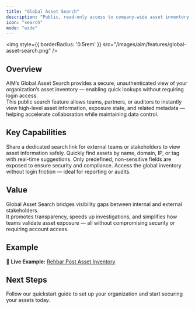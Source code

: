 ```yaml
---
title: "Global Asset Search"
description: "Public, read-only access to company-wide asset inventory for faster collaboration and transparency."
icon: "search"
mode: "wide"
---
```


<img
  style={{ borderRadius: '0.5rem' }}
  src="/images/aim/features/global-asset-search.png"
/>

## Overview

AIM’s Global Asset Search provides a secure, unauthenticated view of your organization’s asset inventory — enabling quick lookups without requiring login access.  
This public search feature allows teams, partners, or auditors to instantly view high-level asset information, exposure state, and related metadata — helping accelerate collaboration while maintaining data control.

## Key Capabilities

<Columns cols={2}>
  <Card title="Public Read-Only Access" icon="globe">
    Share a dedicated search link for external teams or stakeholders to view asset information safely.
  </Card>
  <Card title="Instant Search Experience" icon="search">
    Quickly find assets by name, domain, IP, or tag with real-time suggestions.
  </Card>
  <Card title="Controlled Transparency" icon="shield">
    Only predefined, non-sensitive fields are exposed to ensure security and compliance.
  </Card>
  <Card title="No Authentication Required" icon="key">
    Access the global inventory without login friction — ideal for reporting or audits.
  </Card>
</Columns>

## Value

Global Asset Search bridges visibility gaps between internal and external stakeholders.  
It promotes transparency, speeds up investigations, and simplifies how teams validate asset exposure — all without compromising security or requiring account access.

## Example

🔗 **Live Example:** [Rehbar Post Asset Inventory](https://suite.snapsec.co/pages/public/686cb43487ab2b00122e12e7/search)

## Next Steps

<Card title="Explore Live Demo Now" icon="arrow-right" href="https://suite.snapsec.co/demo">
  Follow our quickstart guide to set up your organization and start securing your assets today.
</Card>
